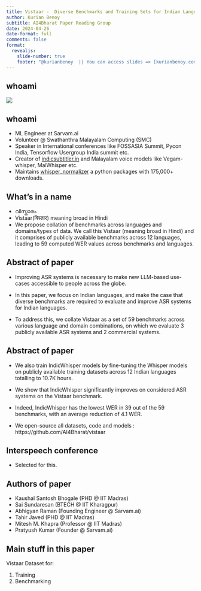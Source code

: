 ```yaml
---
title: Vistaar -  Diverse Benchmarks and Training Sets for Indian Language ASR
author: Kurian Benoy
subtitle: AI4Bharat Paper Reading Group
date: 2024-04-26
date-format: full
comments: false
format:
  revealjs:
    slide-number: true
    footer: "@kurianbenoy  || You can access slides => [kurianbenoy.com/talks/ai4bharat_paper_reading/index.html](https://kurianbenoy.com/talks/ai4bharat_paper_reading/index.html)"
---
```


## whoami

![](https://kurianbenoy.com/posts/images/fossasia_summit_2019/my_lighting_talk.jpg)

## whoami

- ML Engineer at Sarvam.ai
- Volunteer @ Swathanthra Malayalam Computing (SMC)
- Speaker in International conferences like FOSSASIA Summit, Pycon India, Tensorflow Usergroup India summit etc.
- Creator of [indicsubtitler.in](http://indicsubtitler.in/) and Malayalam voice models like Vegam-whisper, MalWhisper etc.
- Maintains [whisper_normalizer](https://pypi.org/project/whisper-normalizer/) a python packages with 175,000+ downloads.

## What's in a name

- വിസ്താരം
- Vistaar(विस्तार) meaning broad in Hindi
- We propose collation of benchmarks across languages and domains/types of data. We call this Vistaar (meaning broad in Hindi) and it comprises of
publicly available benchmarks across 12 languages, leading to 59 computed WER values across benchmarks and languages.

## Abstract of paper

- Improving ASR systems is necessary to make new LLM-based use-cases accessible to people across the globe. 

- In this paper, we focus on Indian languages, and make the case that diverse benchmarks are required to evaluate and improve ASR
systems for Indian languages.

- To address this, we collate Vistaar as a set of 59 benchmarks across various language and domain combinations, on which we evaluate 3 publicly available ASR systems and 2 commercial systems.

## Abstract of paper

- We also train IndicWhisper models by fine-tuning the Whisper models on publicly available training datasets across 12 Indian languages
totalling to 10.7K hours.

- We show that IndicWhisper significantly improves on considered ASR systems on the Vistaar benchmark.

- Indeed, IndicWhisper has the lowest WER in 39 out of the 59 benchmarks, with an average reduction of 4.1 WER.

- We open-source all datasets, code and models : https://github.com/AI4Bharat/vistaar

## Interspeech conference

- Selected for this.

## Authors of paper

- Kaushal Santosh Bhogale (PHD @ IIT Madras)
- Sai Sundaresan (BTECH @ IIT Kharagpur)
- Abhigyan Raman (Founding Engineer @ Sarvam.ai)
- Tahir Javed (PHD @ IIT Madras)
- Mitesh M. Khapra (Professor @ IIT Madras)
- Pratyush Kumar (Founder @ Sarvam.ai)

## Main stuff in this paper

Vistaar Dataset for:

1. Training
2. Benchmarking



